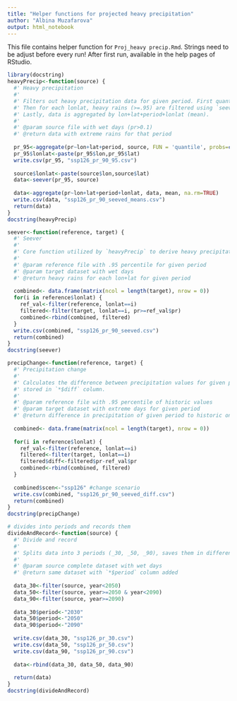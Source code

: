 ```yaml
---
title: "Helper functions for projected heavy precipitation"
author: "Albina Muzafarova"
output: html_notebook
---
```


This file contains helper function for `Proj_heavy precip.Rmd`. 
Strings need to be adjust before every run! 
After first run, available in the help pages of RStudio. 
```r
library(docstring)
heavyPrecip<-function(source) {
  #' Heavy precipitation
  #' 
  #' Filters out heavy precipitation data for given period. First quantile is calculated. 
  #' Then for each lonlat, heavy rains (>=.95) are filtered using `seever`. 
  #' Lastly, data is aggregated by lon+lat+period+lonlat (mean).
  #' 
  #' @param source file with wet days (pr>0.1)
  #' @return data with extreme rains for that period
  
  pr_95<-aggregate(pr~lon+lat+period, source, FUN = 'quantile', probs=c(95)/100) 
  pr_95$lonlat<-paste(pr_95$lon,pr_95$lat)
  write.csv(pr_95, "ssp126_pr_90_95.csv") 
  
  source$lonlat<-paste(source$lon,source$lat)
  data<-seever(pr_95, source)
  
  data<-aggregate(pr~lon+lat+period+lonlat, data, mean, na.rm=TRUE)
  write.csv(data, "ssp126_pr_90_seeved_means.csv")
  return(data)
}
docstring(heavyPrecip)
```


```r
seever<-function(reference, target) {
  #' Seever
  #' 
  #' Core function utilized by `heavyPrecip` to derive heavy precipitation values for each lon+lat. 
  #' 
  #' @param reference file with .95 percentile for given period
  #' @param target dataset with wet days
  #' @return heavy rains for each lon+lat for given period
   
  combined<- data.frame(matrix(ncol = length(target), nrow = 0))
  for(i in reference$lonlat) {
    ref_val<-filter(reference, lonlat==i) 
    filtered<-filter(target, lonlat==i, pr>=ref_val$pr)
    combined<-rbind(combined, filtered)
  }
  write.csv(combined, "ssp126_pr_90_seeved.csv")
  return(combined)
}
docstring(seever)
```

```r
precipChange<-function(reference, target) {
  #' Precipitation change
  #' 
  #' Calculates the difference between precipitation values for given period and historic values, 
  #' stored in `*$diff` column.
  #' 
  #' @param reference file with .95 percentile of historic values
  #' @param target dataset with extreme days for given period
  #' @return difference in precipitation of given period to historic one.
  
  combined<- data.frame(matrix(ncol = length(target), nrow = 0))
  
  for(i in reference$lonlat) {
    ref_val<-filter(reference, lonlat==i) 
    filtered<-filter(target, lonlat==i)
    filtered$diff<-filtered$pr-ref_val$pr
    combined<-rbind(combined, filtered)
  }
  
  combined$scen<-"ssp126" #change scenario
  write.csv(combined, "ssp126_pr_90_seeved_diff.csv")
  return(combined)
}
docstring(precipChange)
```

```r
# divides into periods and records them
divideAndRecord<-function(source) {
  #' Divide and record
  #' 
  #' Splits data into 3 periods (_30, _50, _90), saves them in different files, recroding the period.
  #' 
  #' @param source complete dataset with wet days
  #' @return same dataset with `*$period` column added
  
  data_30<-filter(source, year<2050)
  data_50<-filter(source, year>=2050 & year<2090)
  data_90<-filter(source, year>=2090)
  
  data_30$period<-"2030"
  data_50$period<-"2050"
  data_90$period<-"2090"
  
  write.csv(data_30, "ssp126_pr_30.csv")
  write.csv(data_50, "ssp126_pr_50.csv")
  write.csv(data_90, "ssp126_pr_90.csv")
  
  data<-rbind(data_30, data_50, data_90)
  
  return(data)
}
docstring(divideAndRecord)
```



